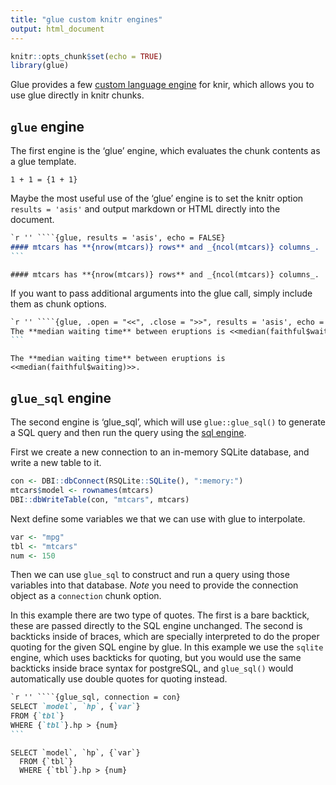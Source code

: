 ```yaml
---
title: "glue custom knitr engines"
output: html_document
---
```


```r
knitr::opts_chunk$set(echo = TRUE)
library(glue)
```

Glue provides a few [custom language engine](https://bookdown.org/yihui/rmarkdown-cookbook/custom-engine.html#custom-engine) for knir, which allows you to use glue directly in knitr chunks.

## `glue` engine

The first engine is the 'glue' engine, which evaluates the chunk contents as a glue template.

```glue
1 + 1 = {1 + 1}
```

Maybe the most useful use of the 'glue' engine is to set the knitr option `results = 'asis'` and output markdown or HTML directly into the document.

````markdown
`r '' ````{glue, results = 'asis', echo = FALSE}
#### mtcars has **{nrow(mtcars)} rows** and _{ncol(mtcars)} columns_.
```
````

```glue
#### mtcars has **{nrow(mtcars)} rows** and _{ncol(mtcars)} columns_.
```

If you want to pass additional arguments into the glue call, simply include them as chunk options.

````markdown
`r '' ````{glue, .open = "<<", .close = ">>", results = 'asis', echo = FALSE}
The **median waiting time** between eruptions is <<median(faithful$waiting)>>.
```
````

```glue
The **median waiting time** between eruptions is <<median(faithful$waiting)>>.
```

## `glue_sql` engine

The second engine is 'glue_sql', which will use `glue::glue_sql()` to generate a SQL query and then run the query using the [sql engine](https://bookdown.org/yihui/rmarkdown/language-engines.html#sql).

First we create a new connection to an in-memory SQLite database, and write a new table to it.
```r
con <- DBI::dbConnect(RSQLite::SQLite(), ":memory:")
mtcars$model <- rownames(mtcars)
DBI::dbWriteTable(con, "mtcars", mtcars)
```

Next define some variables we that we can use with glue to interpolate.
```r
var <- "mpg"
tbl <- "mtcars"
num <- 150
```

Then we can use `glue_sql` to construct and run a query using those variables into that database. *Note* you need to provide the connection object as a `connection` chunk option.

In this example there are two type of quotes. The first is a bare backtick, these are passed directly to the SQL engine unchanged.
The second is backticks inside of braces, which are specially interpreted to do the proper quoting for the given SQL engine by glue.
In this example we use the `sqlite` engine, which uses backticks for quoting, but you would use the same backticks inside brace syntax for postgreSQL, and `glue_sql()` would automatically use double quotes for quoting instead.

````markdown
`r '' ````{glue_sql, connection = con}
SELECT `model`, `hp`, {`var`}
FROM {`tbl`}
WHERE {`tbl`}.hp > {num}
```
````

```glue_sql
SELECT `model`, `hp`, {`var`}
  FROM {`tbl`}
  WHERE {`tbl`}.hp > {num}
```
